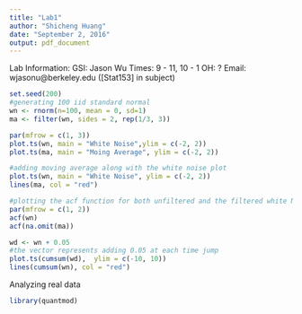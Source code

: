 ```yaml
---
title: "Lab1"
author: "Shicheng Huang"
date: "September 2, 2016"
output: pdf_document
---
```


Lab Information:
GSI: Jason Wu
Times: 9 - 11, 10 - 1
OH: ?
Email: wjasonu@berkeley.edu
([Stat153] in subject)  

```r
set.seed(200)
#generating 100 iid standard normal
wn <- rnorm(n=100, mean = 0, sd=1) 
ma <- filter(wn, sides = 2, rep(1/3, 3))

par(mfrow = c(1, 3))
plot.ts(wn, main = "White Noise",ylim = c(-2, 2))
plot.ts(ma, main = "Moing Average", ylim = c(-2, 2))

#adding moving average along with the white noise plot
plot.ts(wn, main = "White Noise", ylim = c(-2, 2))
lines(ma, col = "red")

#plotting the acf function for both unfiltered and the filtered white Noise Data
par(mfrow = c(1, 2))
acf(wn)
acf(na.omit(ma))

wd <- wn + 0.05
#the vector represents adding 0.05 at each time jump
plot.ts(cumsum(wd),  ylim = c(-10, 10))
lines(cumsum(wn), col = "red")
```

Analyzing real data
```r
library(quantmod)
```